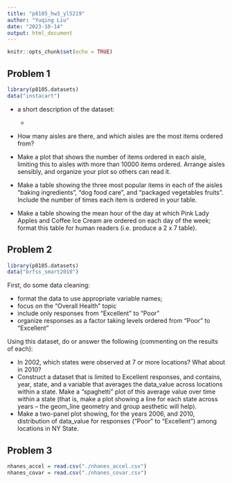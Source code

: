 ```yaml
---
title: "p8105_hw3_yl5219"
author: "Yuqing Liu"
date: "2023-10-14"
output: html_document
---
```


```r
knitr::opts_chunk$set(echo = TRUE)
```

## Problem 1
```r
library(p8105.datasets)
data("instacart")
```

* a short description of the dataset:

  *

* How many aisles are there, and which aisles are the most items ordered from?

* Make a plot that shows the number of items ordered in each aisle, limiting this to aisles with more than 10000 items ordered. Arrange aisles sensibly, and organize your plot so others can read it.

* Make a table showing the three most popular items in each of the aisles “baking ingredients”, “dog food care”, and “packaged vegetables fruits”. Include the number of times each item is ordered in your table.

* Make a table showing the mean hour of the day at which Pink Lady Apples and Coffee Ice Cream are ordered on each day of the week; format this table for human readers (i.e. produce a 2 x 7 table).

## Problem 2

```r
library(p8105.datasets)
data("brfss_smart2010")
```

First, do some data cleaning:

* format the data to use appropriate variable names;
* focus on the “Overall Health” topic
* include only responses from “Excellent” to “Poor”
* organize responses as a factor taking levels ordered from “Poor” to “Excellent”


Using this dataset, do or answer the following (commenting on the results of each):

* In 2002, which states were observed at 7 or more locations? What about in 2010?
* Construct a dataset that is limited to Excellent responses, and contains, year, state, and a variable that averages the data_value across locations within a state. Make a “spaghetti” plot of this average value over time within a state (that is, make a plot showing a line for each state across years – the geom_line geometry and group aesthetic will help).
* Make a two-panel plot showing, for the years 2006, and 2010, distribution of data_value for responses (“Poor” to “Excellent”) among locations in NY State.

## Problem 3

```r
nhanes_accel = read.csv("./nhanes_accel.csv")
nhanes_covar = read.csv("./nhanes_covar.csv")
```



